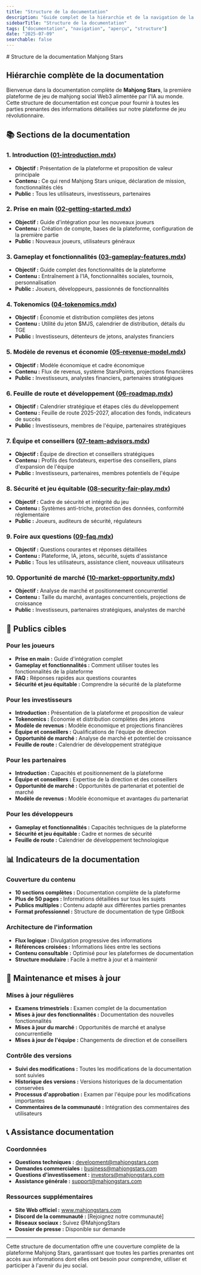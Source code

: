 ```yaml
---
title: "Structure de la documentation"
description: "Guide complet de la hiérarchie et de la navigation de la documentation pour la plateforme Mahjong Stars"
sidebarTitle: "Structure de la documentation"
tags: ["documentation", "navigation", "aperçu", "structure"]
date: "2025-07-09"
searchable: false
---
```

<div data-pagefind-ignore>
# Structure de la documentation Mahjong Stars

## Hiérarchie complète de la documentation

Bienvenue dans la documentation complète de **Mahjong Stars**, la première plateforme de jeu de mahjong social Web3 alimentée par l'IA au monde. Cette structure de documentation est conçue pour fournir à toutes les parties prenantes des informations détaillées sur notre plateforme de jeu révolutionnaire.

## 📚 Sections de la documentation

### 1. Introduction ([01-introduction.mdx](./01-introduction.mdx))
- **Objectif :** Présentation de la plateforme et proposition de valeur principale
- **Contenu :** Ce qui rend Mahjong Stars unique, déclaration de mission, fonctionnalités clés
- **Public :** Tous les utilisateurs, investisseurs, partenaires

### 2. Prise en main ([02-getting-started.mdx](./02-getting-started.mdx))
- **Objectif :** Guide d'intégration pour les nouveaux joueurs
- **Contenu :** Création de compte, bases de la plateforme, configuration de la première partie
- **Public :** Nouveaux joueurs, utilisateurs généraux

### 3. Gameplay et fonctionnalités ([03-gameplay-features.mdx](./03-gameplay-features.mdx))
- **Objectif :** Guide complet des fonctionnalités de la plateforme
- **Contenu :** Entraînement à l'IA, fonctionnalités sociales, tournois, personnalisation
- **Public :** Joueurs, développeurs, passionnés de fonctionnalités

### 4. Tokenomics ([04-tokenomics.mdx](./04-tokenomics.mdx))
- **Objectif :** Économie et distribution complètes des jetons
- **Contenu :** Utilité du jeton $MJS, calendrier de distribution, détails du TGE
- **Public :** Investisseurs, détenteurs de jetons, analystes financiers

### 5. Modèle de revenus et économie ([05-revenue-model.mdx](./05-revenue-model.mdx))
- **Objectif :** Modèle économique et cadre économique
- **Contenu :** Flux de revenus, système StarsPoints, projections financières
- **Public :** Investisseurs, analystes financiers, partenaires stratégiques

### 6. Feuille de route et développement ([06-roadmap.mdx](./06-roadmap.mdx))
- **Objectif :** Calendrier stratégique et étapes clés du développement
- **Contenu :** Feuille de route 2025-2027, allocation des fonds, indicateurs de succès
- **Public :** Investisseurs, membres de l'équipe, partenaires stratégiques

### 7. Équipe et conseillers ([07-team-advisors.mdx](./07-team-advisors.mdx))
- **Objectif :** Équipe de direction et conseillers stratégiques
- **Contenu :** Profils des fondateurs, expertise des conseillers, plans d'expansion de l'équipe
- **Public :** Investisseurs, partenaires, membres potentiels de l'équipe

### 8. Sécurité et jeu équitable ([08-security-fair-play.mdx](./08-security-fair-play.mdx))
- **Objectif :** Cadre de sécurité et intégrité du jeu
- **Contenu :** Systèmes anti-triche, protection des données, conformité réglementaire
- **Public :** Joueurs, auditeurs de sécurité, régulateurs

### 9. Foire aux questions ([09-faq.mdx](./09-faq.mdx))
- **Objectif :** Questions courantes et réponses détaillées
- **Contenu :** Plateforme, IA, jetons, sécurité, sujets d'assistance
- **Public :** Tous les utilisateurs, assistance client, nouveaux utilisateurs

### 10. Opportunité de marché ([10-market-opportunity.mdx](./10-market-opportunity.mdx))
- **Objectif :** Analyse de marché et positionnement concurrentiel
- **Contenu :** Taille du marché, avantages concurrentiels, projections de croissance
- **Public :** Investisseurs, partenaires stratégiques, analystes de marché

## 🎯 Publics cibles

### Pour les joueurs
- **Prise en main :** Guide d'intégration complet
- **Gameplay et fonctionnalités :** Comment utiliser toutes les fonctionnalités de la plateforme
- **FAQ :** Réponses rapides aux questions courantes
- **Sécurité et jeu équitable :** Comprendre la sécurité de la plateforme

### Pour les investisseurs
- **Introduction :** Présentation de la plateforme et proposition de valeur
- **Tokenomics :** Économie et distribution complètes des jetons
- **Modèle de revenus :** Modèle économique et projections financières
- **Équipe et conseillers :** Qualifications de l'équipe de direction
- **Opportunité de marché :** Analyse de marché et potentiel de croissance
- **Feuille de route :** Calendrier de développement stratégique

### Pour les partenaires
- **Introduction :** Capacités et positionnement de la plateforme
- **Équipe et conseillers :** Expertise de la direction et des conseillers
- **Opportunité de marché :** Opportunités de partenariat et potentiel de marché
- **Modèle de revenus :** Modèle économique et avantages du partenariat

### Pour les développeurs
- **Gameplay et fonctionnalités :** Capacités techniques de la plateforme
- **Sécurité et jeu équitable :** Cadre et normes de sécurité
- **Feuille de route :** Calendrier de développement technologique

## 📊 Indicateurs de la documentation

### Couverture du contenu
- **10 sections complètes :** Documentation complète de la plateforme
- **Plus de 50 pages :** Informations détaillées sur tous les sujets
- **Publics multiples :** Contenu adapté aux différentes parties prenantes
- **Format professionnel :** Structure de documentation de type GitBook

### Architecture de l'information
- **Flux logique :** Divulgation progressive des informations
- **Références croisées :** Informations liées entre les sections
- **Contenu consultable :** Optimisé pour les plateformes de documentation
- **Structure modulaire :** Facile à mettre à jour et à maintenir

## 🔄 Maintenance et mises à jour

### Mises à jour régulières
- **Examens trimestriels :** Examen complet de la documentation
- **Mises à jour des fonctionnalités :** Documentation des nouvelles fonctionnalités
- **Mises à jour du marché :** Opportunités de marché et analyse concurrentielle
- **Mises à jour de l'équipe :** Changements de direction et de conseillers

### Contrôle des versions
- **Suivi des modifications :** Toutes les modifications de la documentation sont suivies
- **Historique des versions :** Versions historiques de la documentation conservées
- **Processus d'approbation :** Examen par l'équipe pour les modifications importantes
- **Commentaires de la communauté :** Intégration des commentaires des utilisateurs

## 📞 Assistance documentation

### Coordonnées
- **Questions techniques :** development@mahjongstars.com
- **Demandes commerciales :** business@mahjongstars.com
- **Questions d'investissement :** investors@mahjongstars.com
- **Assistance générale :** support@mahjongstars.com

### Ressources supplémentaires
- **Site Web officiel :** www.mahjongstars.com
- **Discord de la communauté :** [Rejoignez notre communauté]
- **Réseaux sociaux :** Suivez @MahjongStars
- **Dossier de presse :** Disponible sur demande

---

Cette structure de documentation offre une couverture complète de la plateforme Mahjong Stars, garantissant que toutes les parties prenantes ont accès aux informations dont elles ont besoin pour comprendre, utiliser et participer à l'avenir du jeu social.
</div>